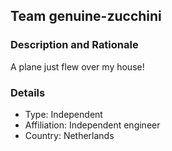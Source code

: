 ## Team genuine-zucchini

### Description and Rationale
A plane just flew over my house!

### Details

* Type: Independent
* Affiliation: Independent engineer
* Country: Netherlands

